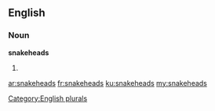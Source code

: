==English==

===Noun===
'''snakeheads'''

# {{plural of|snakehead}}

[[Category:English plurals]]

[[ar:snakeheads]]
[[fr:snakeheads]]
[[ku:snakeheads]]
[[my:snakeheads]]